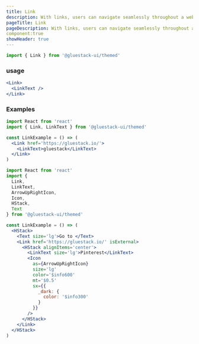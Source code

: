 ```yaml
---
title: Link
description: With links, users can navigate seamlessly throughout a website. This component has a hyperlinked appearance for a user-friendly experience.
pageTitle: Link
pageDescription: With links, users can navigate seamlessly throughout a website. This component has a hyperlinked appearance for a user-friendly experience.
component:true
showHeader: true
---
```


```jsx
import { Link } from '@gluestack-ui/themed'
```

### usage

```jsx
<Link>
  <LinkText />
</Link>
```

### Examples

```jsx
import React from 'react'
import { Link, LinkText } from '@gluestack-ui/themed'

const LinkExample = () => (
  <Link href='https://gluestack.io/'>
    <LinkText>gluestack</LinkText>
  </Link>
)
```

```jsx
import React from 'react'
import {
  Link,
  LinkText,
  ArrowUpRightIcon,
  Icon,
  HStack,
  Text
} from '@gluestack-ui/themed'

const LinkExample = () => (
  <HStack>
    <Text size='lg'>Go to </Text>
    <Link href='https://gluestack.io/' isExternal>
      <HStack alignItems='center'>
        <LinkText size='lg'>Pinterest</LinkText>
        <Icon
          as={ArrowUpRightIcon}
          size='lg'
          color='$info600'
          mt='$0.5'
          sx={{
            _dark: {
              color: '$info300'
            }
          }}
        />
      </HStack>
    </Link>
  </HStack>
)
```

